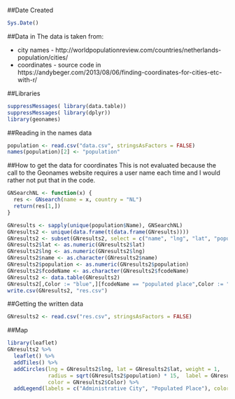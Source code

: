 ##Date Created

```r
Sys.Date()
```

##Data in
The data is taken from:

- city names - http://worldpopulationreview.com/countries/netherlands-population/cities/
- coordinates  - source code in https://andybeger.com/2013/08/06/finding-coordinates-for-cities-etc-with-r/

##Libraries
```r
suppressMessages( library(data.table))
suppressMessages( library(dplyr))
library(geonames)
```

##Reading in the names data
```r
population <- read.csv("data.csv", stringsAsFactors = FALSE)
names(population)[2] <- "population"

```

##How to get the data for coordinates
This is not evaluated because the call to the Geonames website requires a user name each time and I would rather not put that in the code.
```r
GNSearchNL <- function(x) {
  res <- GNsearch(name = x, country = "NL")
  return(res[1,])
}

GNresults <- sapply(unique(population$Name), GNSearchNL)
GNresults2 <- unique(data.frame(t(data.frame(GNresults))))
GNresults2 <- subset(GNresults2, select = c("name", "lng", "lat", "population", "fcodeName"))
GNresults2$lat <- as.numeric(GNresults2$lat)
GNresults2$lng <- as.numeric(GNresults2$lng)
GNresults2$name <- as.character(GNresults2$name)
GNresults2$population <- as.numeric(GNresults2$population)
GNresults2$fcodeName <- as.character(GNresults2$fcodeName)
GNresults2 <- data.table(GNresults2)
GNresults2[,Color := "blue",][fcodeName == "populated place",Color := "black",]
write.csv(GNresults2, "res.csv")
```

##Getting the written data
```r
GNresults2 <- read.csv("res.csv", stringsAsFactors = FALSE)

```

##Map

```r
library(leaflet)
GNresults2 %>% 
  leaflet() %>%
  addTiles() %>%
  addCircles(lng = GNresults2$lng, lat = GNresults2$lat, weight = 1, 
             radius = sqrt(GNresults2$population) * 15,  label = GNresults2$fcodeName, 
             color = GNresults2$Color) %>%
  addLegend(labels = c("Administrative City", "Populated Place"), colors = c("blue", "black"))


```
